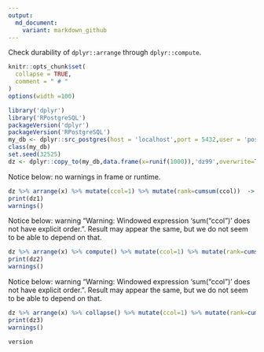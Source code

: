 ```yaml
---
output:
  md_document:
    variant: markdown_github
---
```


Check durability of `dplyr::arrange` through `dplyr::compute`.

<!-- Generated from .Rmd. Please edit that file -->

```r
knitr::opts_chunk$set(
  collapse = TRUE,
  comment = " # "
)
options(width =100)
```


```r
library('dplyr')
library('RPostgreSQL')
packageVersion('dplyr')
packageVersion('RPostgreSQL')
my_db <- dplyr::src_postgres(host = 'localhost',port = 5432,user = 'postgres',password = 'pg')
class(my_db)
set.seed(32525)
dz <- dplyr::copy_to(my_db,data.frame(x=runif(1000)),'dz99',overwrite=TRUE)
```

Notice below: no warnings in frame or runtime.

```r
dz %>% arrange(x) %>% mutate(ccol=1) %>% mutate(rank=cumsum(ccol))  -> dz1
print(dz1)
warnings()
```

Notice below: warning "Warning: Windowed expression 'sum("ccol")' does not have explicit order.".  Result may appear the same, but we do not seem to be able to depend on that.

```r
dz %>% arrange(x) %>% compute() %>% mutate(ccol=1) %>% mutate(rank=cumsum(ccol))  -> dz2
print(dz2)
warnings()
```

Notice below: warning "Warning: Windowed expression 'sum("ccol")' does not have explicit order.".  Result may appear the same, but we do not seem to be able to depend on that.

```r
dz %>% arrange(x) %>% collapse() %>% mutate(ccol=1) %>% mutate(rank=cumsum(ccol))  -> dz3
print(dz3)
warnings()
```


```r
version
```